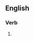 ==English==

===Verb===
{{head|en|present participle}}

# {{present participle of|muckrake|lang=en|nocat=1}}